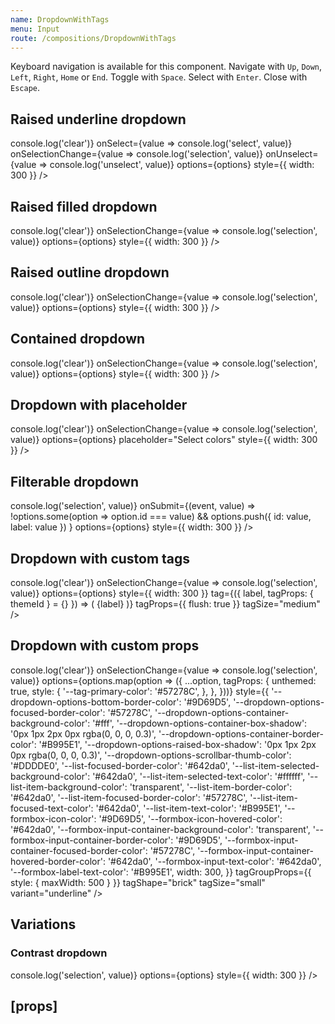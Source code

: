 ```yaml
---
name: DropdownWithTags
menu: Input
route: /compositions/DropdownWithTags
---
```



<PageTitle src="compositions/Dropdown" title="DropdownWithTags" />

Keyboard navigation is available for this component. Navigate with `Up`, `Down`, `Left`, `Right`, `Home` or `End`. Toggle with `Space`. Select with `Enter`. Close with `Escape`.

## Raised underline dropdown

<Playground>
  <ThemeWrapper style={{ height: '300px' }}>
    <div style={{ maxWidth: '100%', marginLeft: 20, marginRight: 20 }}>
      <DropdownWithTags
        transitional
        initialSelected={[options[3]]}
        label="Super awesome dropdown"
        layout="raised"
        onClear={value => console.log('clear')}
        onSelect={value => console.log('select', value)}
        onSelectionChange={value => console.log('selection', value)}
        onUnselect={value => console.log('unselect', value)}
        options={options}
        style={{ width: 300 }}
      />
    </div>
  </ThemeWrapper>
</Playground>

## Raised filled dropdown

<Playground>
  <ThemeWrapper style={{ height: '300px' }}>
    <div style={{ maxWidth: '100%', marginLeft: 20, marginRight: 20 }}>
      <DropdownWithTags
        transitional
        initialSelected={[options[3]]}
        inputVariant="filled"
        label="Super awesome dropdown"
        layout="raised"
        onClear={value => console.log('clear')}
        onSelectionChange={value => console.log('selection', value)}
        options={options}
        style={{ width: 300 }}
      />
    </div>
  </ThemeWrapper>
</Playground>

## Raised outline dropdown

<Playground>
  <ThemeWrapper style={{ height: '300px' }}>
    <div style={{ maxWidth: '100%', marginLeft: 20, marginRight: 20 }}>
      <DropdownWithTags
        transitional
        initialSelected={[options[3]]}
        inputVariant="outline"
        label="Super awesome dropdown"
        layout="raised"
        onClear={value => console.log('clear')}
        onSelectionChange={value => console.log('selection', value)}
        options={options}
        style={{ width: 300 }}
      />
    </div>
  </ThemeWrapper>
</Playground>

## Contained dropdown

<Playground>
  <ThemeWrapper style={{ height: '300px' }}>
    <div style={{ maxWidth: '100%', marginLeft: 20, marginRight: 20 }}>
      <DropdownWithTags
        transitional
        initialSelected={[options[3]]}
        label="Super awesome dropdown"
        layout="contained"
        onClear={value => console.log('clear')}
        onSelectionChange={value => console.log('selection', value)}
        options={options}
        style={{ width: 300 }}
      />
    </div>
  </ThemeWrapper>
</Playground>

## Dropdown with placeholder

<Playground>
  <ThemeWrapper style={{ height: '300px' }}>
    <div style={{ maxWidth: '100%', marginLeft: 20, marginRight: 20 }}>
      <DropdownWithTags
        transitional
        label="Super awesome dropdown"
        layout="contained"
        onClear={value => console.log('clear')}
        onSelectionChange={value => console.log('selection', value)}
        options={options}
        placeholder="Select colors"
        style={{ width: 300 }}
      />
    </div>
  </ThemeWrapper>
</Playground>

## Filterable dropdown

<Playground>
  <ThemeWrapper style={{ height: '300px' }}>
    <div style={{ maxWidth: '100%', marginLeft: 20, marginRight: 20 }}>
      <DropdownWithTags
        transitional
        getFilteredOptions={handleFilter}
        initialSelected={[options[3]]}
        label="Super awesome dropdown"
        onSelectionChange={value => console.log('selection', value)}
        onSubmit={(event, value) =>
          !options.some(option => option.id === value) && options.push({ id: value, label: value })
        }
        options={options}
        style={{ width: 300 }}
      />
    </div>
  </ThemeWrapper>
</Playground>

## Dropdown with custom tags

<Playground>
  <ThemeWrapper style={{ height: '300px' }}>
    <div style={{ maxWidth: '100%', marginLeft: 20, marginRight: 20 }}>
      <DropdownWithTags
        transitional
        initialSelected={[options[3]]}
        inputVariant="outline"
        label="Super awesome dropdown"
        layout="raised"
        onClear={value => console.log('clear')}
        onSelectionChange={value => console.log('selection', value)}
        options={options}
        style={{ width: 300 }}
        tag={({ label, tagProps: { themeId } = {} }) => (
          <Flex flexible alignItems="center" direction="row" justifyContent="flex-start">
            <Rhythm m={1} mr={2}>
              <Avatar
                imgSrc="/public/images/avatar.jpg"
                initials="EC"
                size="xsmall"
                style={{ border: `1px solid ${themes[themeId]['secondary-palette-border-color']}` }}
              />
            </Rhythm>
            <Typography weights={['line-height-smash']}>{label}</Typography>
            <Rhythm ml={4} p={1} style={{ marginRight: 5 }}>
              <TypographyWithSvg as="div" volume="quiet">
                <TimesIcon scale="xsmall" />
              </TypographyWithSvg>
            </Rhythm>
          </Flex>
        )}
        tagProps={{ flush: true }}
        tagSize="medium"
      />
    </div>
  </ThemeWrapper>
</Playground>

## Dropdown with custom props

<Playground>
  <ThemeWrapper style={{ height: '300px' }}>
    <div style={{ maxWidth: '100%', marginLeft: 20, marginRight: 20 }}>
      <DropdownWithTags
        transitional
        unthemed
        initialSelected={[options[3]]}
        label="Super awesome dropdown"
        layout="contained"
        onClear={value => console.log('clear')}
        onSelectionChange={value => console.log('selection', value)}
        options={options.map(option => ({
          ...option,
          tagProps: {
            unthemed: true,
            style: {
              '--tag-primary-color': '#57278C',
            },
          },
        }))}
        style={{
          '--dropdown-options-bottom-border-color': '#9D69D5',
          '--dropdown-options-focused-border-color': '#57278C',
          '--dropdown-options-container-background-color': '#fff',
          '--dropdown-options-container-box-shadow': '0px 1px 2px 0px rgba(0, 0, 0, 0.3)',
          '--dropdown-options-container-border-color': '#B995E1',
          '--dropdown-options-raised-box-shadow': '0px 1px 2px 0px rgba(0, 0, 0, 0.3)',
          '--dropdown-options-scrollbar-thumb-color': '#DDDDE0',
          '--list-focused-border-color': '#642da0',
          '--list-item-selected-background-color': '#642da0',
          '--list-item-selected-text-color': '#ffffff',
          '--list-item-background-color': 'transparent',
          '--list-item-border-color': '#642da0',
          '--list-item-focused-border-color': '#57278C',
          '--list-item-focused-text-color': '#642da0',
          '--list-item-text-color': '#B995E1',
          '--formbox-icon-color': '#9D69D5',
          '--formbox-icon-hovered-color': '#642da0',
          '--formbox-input-container-background-color': 'transparent',
          '--formbox-input-container-border-color': '#9D69D5',
          '--formbox-input-container-focused-border-color': '#57278C',
          '--formbox-input-container-hovered-border-color': '#642da0',
          '--formbox-input-text-color': '#642da0',
          '--formbox-label-text-color': '#B995E1',
          width: 300,
        }}
        tagGroupProps={{ style: { maxWidth: 500 } }}
        tagShape="brick"
        tagSize="small"
        variant="underline"
      />
    </div>
  </ThemeWrapper>
</Playground>

## Variations

### Contrast dropdown

<Playground>
  <ThemeWrapper contrast style={{ height: '300px' }}>
    <div style={{ maxWidth: '100%', marginLeft: 20, marginRight: 20 }}>
      <DropdownWithTags
        contrast
        id="demo-contrast-dropdown"
        initialSelected={[options[3]]}
        label="Super awesome dropdown"
        onSelectionChange={value => console.log('selection', value)}
        options={options}
        style={{ width: 300 }}
      />
    </div>
  </ThemeWrapper>
</Playground>

## \[props\]

<Props of={DropdownWithTags} />
